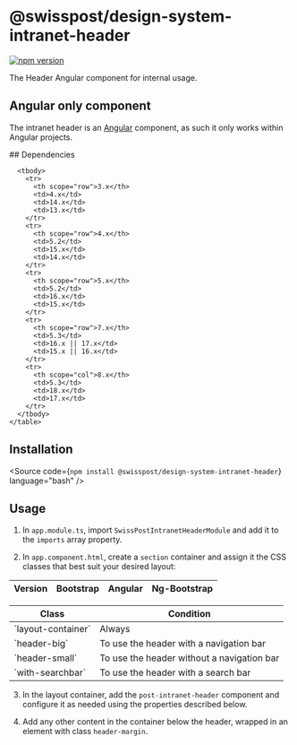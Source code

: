 
<Meta of={IntranetHeaderStories} />

# @swisspost/design-system-intranet-header

[![npm version](https://badge.fury.io/js/@swisspost%2Fdesign-system-intranet-header.svg)](https://badge.fury.io/js/@swisspost%2Fdesign-system-intranet-header)

<div className='lead'>
  The Header Angular component for internal usage.
</div>

<div className="banner banner-info banner-md">
  <h2 className="banner-heading">Angular only component</h2>
  <p>
    The intranet header is an <a href="//Angular.io">Angular</a> component, as such it only works
    within Angular projects.
  </p>
</div>

<PackageDocs changelog={changelog}>
  ## Dependencies

  <div className="table-responsive table-fit-content text-start">
    <table aria-describedby="dependencies" className="table">
      <thead>
        <tr>
          <th>Version</th>
          <th>Bootstrap</th>
          <th>Angular</th>
          <th>Ng-Bootstrap</th>
        </tr>
      </thead>

      <tbody>
        <tr>
          <th scope="row">3.x</th>
          <td>4.x</td>
          <td>14.x</td>
          <td>13.x</td>
        </tr>
        <tr>
          <th scope="row">4.x</th>
          <td>5.2</td>
          <td>15.x</td>
          <td>14.x</td>
        </tr>
        <tr>
          <th scope="row">5.x</th>
          <td>5.2</td>
          <td>16.x</td>
          <td>15.x</td>
        </tr>
        <tr>
          <th scope="row">7.x</th>
          <td>5.3</td>
          <td>16.x || 17.x</td>
          <td>15.x || 16.x</td>
        </tr>
        <tr>
          <th scope="col">8.x</th>
          <td>5.3</td>
          <td>18.x</td>
          <td>17.x</td>
        </tr>
      </tbody>
    </table>
  </div>

  ## Installation

  <Source code={`npm install @swisspost/design-system-intranet-header`} language="bash" />

  ## Usage

  1. In `app.module.ts`, import `SwissPostIntranetHeaderModule` and add it to the `imports` array property.

  <Source code={SampleUse} language="typescript" />

  2. In `app.component.html`, create a `section` container and assign it the CSS classes that best suit your desired layout:

  <div className="table-responsive">
    <table className="table">
      <thead>
        <tr>
          <th>Class</th>
          <th>Condition</th>
        </tr>
      </thead>
      <tbody>
        <tr>
          <td>`layout-container`</td>
          <td>Always</td>
        </tr>
        <tr>
          <td>`header-big`</td>
          <td>To use the header with a navigation bar</td>
        </tr>
        <tr>
          <td>`header-small`</td>
          <td>To use the header without a navigation bar</td>
        </tr>
        <tr>
          <td>`with-searchbar`</td>
          <td>To use the header with a search bar</td>
        </tr>
      </tbody>
    </table>
  </div>

  3. In the layout container, add the `post-intranet-header` component and configure it as needed using the properties described below.

  4. Add any other content in the container below the header, wrapped in an element with class `header-margin`.
</PackageDocs>
